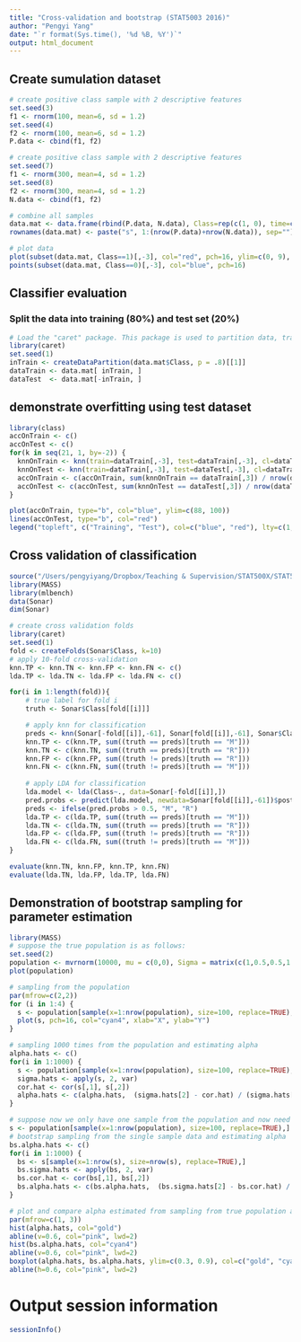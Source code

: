 ```yaml
---
title: "Cross-validation and bootstrap (STAT5003 2016)"
author: "Pengyi Yang"
date: "`r format(Sys.time(), '%d %B, %Y')`"
output: html_document
---
```


## Create sumulation dataset
```r
# create positive class sample with 2 descriptive features
set.seed(3)
f1 <- rnorm(100, mean=6, sd = 1.2)
set.seed(4)
f2 <- rnorm(100, mean=6, sd = 1.2)
P.data <- cbind(f1, f2)

# create positive class sample with 2 descriptive features
set.seed(7)
f1 <- rnorm(300, mean=4, sd = 1.2)
set.seed(8)
f2 <- rnorm(300, mean=4, sd = 1.2)
N.data <- cbind(f1, f2)

# combine all samples
data.mat <- data.frame(rbind(P.data, N.data), Class=rep(c(1, 0), time=c(nrow(P.data), nrow(N.data))))
rownames(data.mat) <- paste("s", 1:(nrow(P.data)+nrow(N.data)), sep="")

# plot data
plot(subset(data.mat, Class==1)[,-3], col="red", pch=16, ylim=c(0, 9), xlim=c(0, 9), xlab="Feature 1", ylab="Feature 2")
points(subset(data.mat, Class==0)[,-3], col="blue", pch=16)
```

## Classifier evaluation
### Split the data into training (80%) and test set (20%)
```r
# Load the "caret" package. This package is used to partition data, training and test classification models etc.
library(caret)
set.seed(1)
inTrain <- createDataPartition(data.mat$Class, p = .8)[[1]]
dataTrain <- data.mat[ inTrain, ]
dataTest  <- data.mat[-inTrain, ]
```

## demonstrate overfitting using test dataset
```r
library(class)
accOnTrain <- c()
accOnTest <- c()
for(k in seq(21, 1, by=-2)) {
  knnOnTrain <- knn(train=dataTrain[,-3], test=dataTrain[,-3], cl=dataTrain[,3], k=k)
  knnOnTest <- knn(train=dataTrain[,-3], test=dataTest[,-3], cl=dataTrain[,3], k=k)
  accOnTrain <- c(accOnTrain, sum(knnOnTrain == dataTrain[,3]) / nrow(dataTrain) * 100)
  accOnTest <- c(accOnTest, sum(knnOnTest == dataTest[,3]) / nrow(dataTest) * 100)
}

plot(accOnTrain, type="b", col="blue", ylim=c(88, 100))
lines(accOnTest, type="b", col="red")
legend("topleft", c("Training", "Test"), col=c("blue", "red"), lty=c(1,1))
```


## Cross validation of classification
```r
source("/Users/pengyiyang/Dropbox/Teaching & Supervision/STAT500X/STAT5003_PY/Week 6/functions_w6.R")
library(MASS)
library(mlbench)
data(Sonar)
dim(Sonar)

# create cross validation folds
library(caret)
set.seed(1)
fold <- createFolds(Sonar$Class, k=10)
# apply 10-fold cross-validation
knn.TP <- knn.TN <- knn.FP <- knn.FN <- c()
lda.TP <- lda.TN <- lda.FP <- lda.FN <- c()

for(i in 1:length(fold)){
    # true label for fold i
    truth <- Sonar$Class[fold[[i]]]

    # apply knn for classification
    preds <- knn(Sonar[-fold[[i]],-61], Sonar[fold[[i]],-61], Sonar$Class[-fold[[i]]], k=5)
    knn.TP <- c(knn.TP, sum((truth == preds)[truth == "M"]))
    knn.TN <- c(knn.TN, sum((truth == preds)[truth == "R"]))
    knn.FP <- c(knn.FP, sum((truth != preds)[truth == "R"]))
    knn.FN <- c(knn.FN, sum((truth != preds)[truth == "M"]))
    
    # apply LDA for classification
    lda.model <- lda(Class~., data=Sonar[-fold[[i]],])
    pred.probs <- predict(lda.model, newdata=Sonar[fold[[i]],-61])$posterior[,"M"]
    preds <- ifelse(pred.probs > 0.5, "M", "R")
    lda.TP <- c(lda.TP, sum((truth == preds)[truth == "M"]))
    lda.TN <- c(lda.TN, sum((truth == preds)[truth == "R"]))
    lda.FP <- c(lda.FP, sum((truth != preds)[truth == "R"]))
    lda.FN <- c(lda.FN, sum((truth != preds)[truth == "M"]))
}

evaluate(knn.TN, knn.FP, knn.TP, knn.FN)
evaluate(lda.TN, lda.FP, lda.TP, lda.FN)
```


## Demonstration of bootstrap sampling for parameter estimation
```r
library(MASS)
# suppose the true population is as follows:
set.seed(2)
population <- mvrnorm(10000, mu = c(0,0), Sigma = matrix(c(1,0.5,0.5,1.25), ncol = 2), empirical = TRUE)
plot(population)

# sampling from the population
par(mfrow=c(2,2))
for (i in 1:4) {
  s <- population[sample(x=1:nrow(population), size=100, replace=TRUE),]
  plot(s, pch=16, col="cyan4", xlab="X", ylab="Y")
}

# sampling 1000 times from the population and estimating alpha
alpha.hats <- c()
for(i in 1:1000) {
  s <- population[sample(x=1:nrow(population), size=100, replace=TRUE),]
  sigma.hats <- apply(s, 2, var)
  cor.hat <- cor(s[,1], s[,2])
  alpha.hats <- c(alpha.hats,  (sigma.hats[2] - cor.hat) / (sigma.hats[1] + sigma.hats[2] - 2*cor.hat))
}

# suppose now we only have one sample from the population and now need to rely on bootstrap approach
s <- population[sample(x=1:nrow(population), size=100, replace=TRUE),]
# bootstrap sampling from the single sample data and estimating alpha
bs.alpha.hats <- c()
for(i in 1:1000) {
  bs <- s[sample(x=1:nrow(s), size=nrow(s), replace=TRUE),]
  bs.sigma.hats <- apply(bs, 2, var)
  bs.cor.hat <- cor(bs[,1], bs[,2])
  bs.alpha.hats <- c(bs.alpha.hats,  (bs.sigma.hats[2] - bs.cor.hat) / (bs.sigma.hats[1] + bs.sigma.hats[2] - 2*bs.cor.hat))
}

# plot and compare alpha estimated from sampling from true population and bootstrap sampling from a single sample data
par(mfrow=c(1, 3))
hist(alpha.hats, col="gold")
abline(v=0.6, col="pink", lwd=2)
hist(bs.alpha.hats, col="cyan4")
abline(v=0.6, col="pink", lwd=2)
boxplot(alpha.hats, bs.alpha.hats, ylim=c(0.3, 0.9), col=c("gold", "cyan4"))
abline(h=0.6, col="pink", lwd=2)
```


# Output session information
```r
sessionInfo()
```
